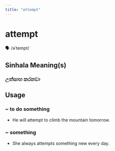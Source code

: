 ```yaml
---
title: "attempt"
---
```


# attempt

🗣️ /əˈtempt/

## Sinhala Meaning(s)

### උත්සාහ කරනවා

## Usage

### ~ to do something

- He will attempt to climb the mountain tomorrow.


### ~ something

- She always attempts something new every day. 


